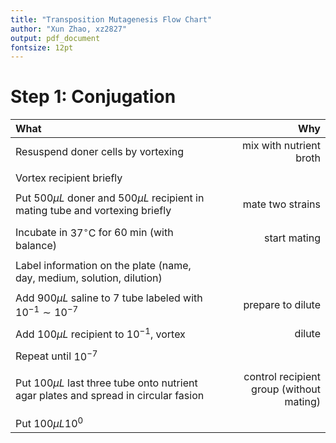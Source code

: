 ```yaml
---
title: "Transposition Mutagenesis Flow Chart"
author: "Xun Zhao, xz2827"
output: pdf_document
fontsize: 12pt
---
```


# Step 1: Conjugation


| What | Why |
|:-----------------------------------------------------------|------------------------------:|
| Resuspend doner cells by vortexing | mix with nutrient broth |
| | |
| Vortex recipient briefly | |
| | |
| Put 500$\mu L$ doner and $500\mu L$ recipient in mating tube and vortexing briefly | mate two strains |
| | |
| Incubate in $37^{\circ}\text{C}$ for 60 min (with balance) | start mating |
| | |
| Label information on the plate (name, day, medium, solution, dilution) | |
| | |
| Add $900\mu L$ saline to 7 tube labeled with $10^{-1} \sim 10^{-7}$ | prepare to dilute |
| | |
| Add $100\mu L$ recipient to $10^{-1}$, vortex | dilute |
| | |
| Repeat until $10 ^ {-7}$ | |
| | |
| Put $100\mu L$ last three tube onto nutrient agar plates and spread in circular fasion | control recipient group (without mating) |
| | |
| Put $100\mu L 10 ^0$ | |
